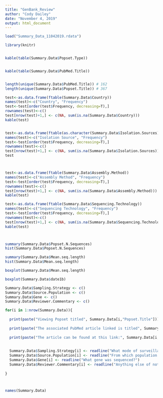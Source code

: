 ---
title: "GenBank_Review"
author: "Cody Dailey"
date: "November 4, 2019"
output: html_document
---

```{r}
load("Summary_Data_11042019.rdata")


```


```{r}

library(knitr)


kable(table(Summary.Data$Popset.Type))


kable(table(Summary.Data$PubMed.Title))


length(unique(Summary.Data$PubMed.Title)) # 162
length(unique(Summary.Data$Popset.Title)) # 367

test<-as.data.frame(ftable(Summary.Data$Country))
names(test)<-c("Country", "Frequency")
test<-test[order(test$Frequency, decreasing=T),]
rownames(test)<-c()
test[nrow(test)+1,] <- c(NA, sum(is.na(Summary.Data$Country)))
kable(test)


test<-as.data.frame(ftable(as.character(Summary.Data$Isolation.Sources)))
names(test)<-c("Isolation Source", "Frequency")
test<-test[order(test$Frequency, decreasing=T),]
rownames(test)<-c()
test[nrow(test)+1,] <- c(NA, sum(is.na(Summary.Data$Isolation.Sources)))
test



test<-as.data.frame(ftable(Summary.Data$Assembly.Method))
names(test)<-c("Assembly Method", "Frequency")
test<-test[order(test$Frequency, decreasing=T),]
rownames(test)<-c()
test[nrow(test)+1,] <- c(NA, sum(is.na(Summary.Data$Assembly.Method)))
kable(test)

test<-as.data.frame(ftable(Summary.Data$Sequencing.Technology))
names(test)<-c("Sequencing Technology", "Frequency")
test<-test[order(test$Frequency, decreasing=T),]
rownames(test)<-c()
test[nrow(test)+1,] <- c(NA, sum(is.na(Summary.Data$Sequencing.Technology)))
kable(test)



summary(Summary.Data$Popset.N.Sequences)
hist(Summary.Data$Popset.N.Sequences)

summary(Summary.Data$Mean.seq.length)
hist(Summary.Data$Mean.seq.length)

boxplot(Summary.Data$Mean.seq.length)

boxplot(Summary.Data$date1b)


```













```{r}
Summary.Data$Sampling.Strategy <- c()
Summary.Data$Source.Population <- c()
Summary.Data$Gene <- c()
Summary.Data$Reviewer.Commentary <- c()
```



```{r}

for(i in 1:nrow(Summary.Data)){
  
  print(paste("Viewing Popset titled", Summary.Data[i,"Popset.Title"]))
  
  print(paste("The associated PubMed article linked is titled", Summary.Data[i,"PubMed.Title"]))
  
  print(paste("The article can be found at this link:", Summary.Data[i,"PubMed.Link"]))
 
  
  Summary.Data$Sampling.Strategy[i] <- readline("What mode of surveillance was used?")
  Summary.Data$Source.Population[i] <- readline("From which population were samples taken?")
  Summary.Data$Gene[i] <- readline("What gene was sequenced?")
  Summary.Data$Reviewer.Commentary[i] <- readline("Anything else of note?")
  
}



names(Summary.Data)

```